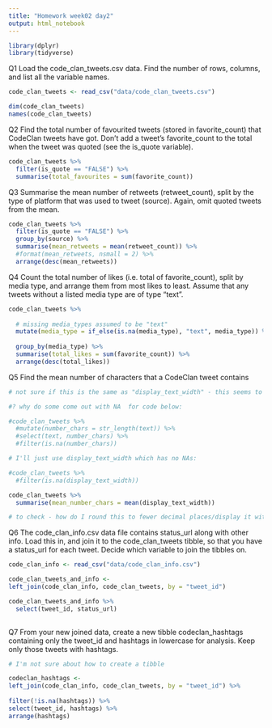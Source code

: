 ```yaml
---
title: "Homework week02 day2"
output: html_notebook
---
```


```r
library(dplyr)
library(tidyverse)
```

Q1 Load the code_clan_tweets.csv data. Find the number of rows, columns, and list all the variable names.
```r
code_clan_tweets <- read_csv("data/code_clan_tweets.csv")
```

```r
dim(code_clan_tweets)
names(code_clan_tweets)
```



Q2 Find the total number of favourited tweets (stored in favorite_count) that CodeClan tweets have got. Don’t add a tweet’s favorite_count to the total when the tweet was quoted (see the is_quote variable).
```r
code_clan_tweets %>%
  filter(is_quote == "FALSE") %>% 
  summarise(total_favourites = sum(favorite_count))  
```

Q3 Summarise the mean number of retweets (retweet_count), split by the type of platform that was used to tweet (source). Again, omit quoted tweets from the mean.

```r
code_clan_tweets %>% 
  filter(is_quote == "FALSE") %>% 
  group_by(source) %>% 
  summarise(mean_retweets = mean(retweet_count)) %>% 
  #format(mean_retweets, nsmall = 2) %>% 
  arrange(desc(mean_retweets))
```

Q4 Count the total number of likes (i.e. total of favorite_count), split by media type, and arrange them from most likes to least. Assume that any tweets without a listed media type are of type “text”.
```r
code_clan_tweets %>% 
  
  # missing media_types assumed to be "text"
  mutate(media_type = if_else(is.na(media_type), "text", media_type)) %>% 
  
  group_by(media_type) %>% 
  summarise(total_likes = sum(favorite_count)) %>% 
  arrange(desc(total_likes))
```

Q5 Find the mean number of characters that a CodeClan tweet contains
```r
# not sure if this is the same as "display_text_width" - this seems to be zero if it's just a web link or user name? I don't use twitter, so not sure how these are handled.

#? why do some come out with NA  for code below:

#code_clan_tweets %>% 
  #mutate(number_chars = str_length(text)) %>% 
  #select(text, number_chars) %>% 
  #filter(is.na(number_chars))

# I'll just use display_text_width which has no NAs:

#code_clan_tweets %>% 
  #filter(is.na(display_text_width))

code_clan_tweets %>% 
  summarise(mean_number_chars = mean(display_text_width))

# to check - how do I round this to fewer decimal places/display it with fewer dp?

```

Q6 The code_clan_info.csv data file contains status_url along with other info. Load this in, and join it to the code_clan_tweets tibble, so that you have a status_url for each tweet. Decide which variable to join the tibbles on.

```r
code_clan_info <- read_csv("data/code_clan_info.csv")
```

```r
code_clan_tweets_and_info <-
left_join(code_clan_info, code_clan_tweets, by = "tweet_id") 

code_clan_tweets_and_info %>% 
  select(tweet_id, status_url)
        
```

Q7 From your new joined data, create a new tibble codeclan_hashtags containing only the tweet_id and hashtags in lowercase for analysis. Keep only those tweets with hashtags.

```r
# I'm not sure about how to create a tibble

codeclan_hashtags <- 
left_join(code_clan_info, code_clan_tweets, by = "tweet_id") %>%
  
filter(!is.na(hashtags)) %>% 
select(tweet_id, hashtags) %>% 
arrange(hashtags)


```

